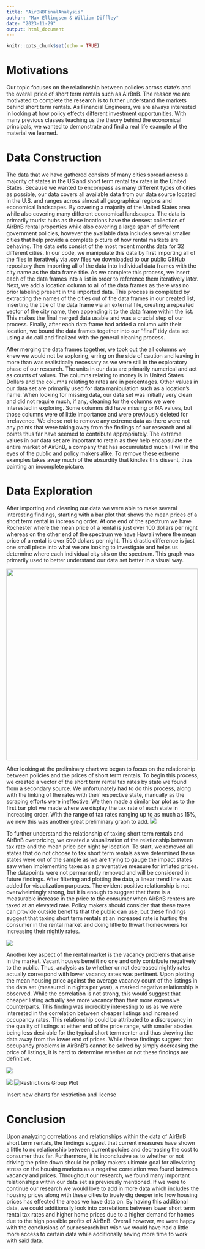 ```yaml
---
title: "AirBNBFinalAnalysis"
author: "Max Ellingsen & William Diffley"
date: "2023-11-29"
output: html_document
---
```


```r
knitr::opts_chunk$set(echo = TRUE)
```


# Motivations

Our topic focuses on the relationship between policies across state's and the overall price of short term rentals such as AirBnB. The reason we are motivated to complete the research is to futher understand the markets behind short term rentals. As Financial Engineers, we are always interested in looking at how policy effects different investment opportunities. With many previous classes teaching us the theory behind the economical principals, we wanted to demonstrate and find a real life example of the material we learned. 

# Data Construction

The data that we have gathered consists of many cities spread across a majority of states in the US and short term rental tax rates in the United States. Because we wanted to encompass as many different types of cities as possible, our data covers all available data from our data source located in the U.S. and ranges across almost all geographical regions and economical landscapes. By covering a majority of the United States area while also covering many different economical landscapes. The data is primarily tourist hubs as these locations have the densest collection of AirBnB rental properties while also covering a large span of different government policies, however the available data includes several smaller cities that help provide a complete picture of how rental markets are behaving. The data sets consist of the most recent months data for 32 different cities. In our code, we manipulate this data by first importing all of the files in iteratively via .csv files we downloaded to our public GitHub repository then importing all of the data into individual data frames with the city name as the data frame title. As we complete this process, we insert each of the data frames into a list in order to reference them iteratively later. Next, we add a location column to all of the data frames as there was no prior labeling present in the imported data. This process is completed by extracting the names of the cities out of the data frames in our created list, inserting the title of the data frame via an external file, creating a repeated vector of the city name, then appending it to the data frame within the list. This makes the final merged data usable and was a crucial step of our process. Finally, after each data frame had added a column with their location, we bound the data frames together into our "final" tidy data set using a do.call and finalized with the general cleaning process. 

After merging the data frames together, we took out the all columns we knew we would not be exploring, erring on the side of caution and leaving in more than was realistically necessary as we were still in the exploratory phase of our research.  The units in our data are primarily numerical and act as counts of values. The columns relating to money is in United States Dollars and the columns relating to rates are in percentages. Other values in our data set are primarily used for data manipulation such as a location's name. When looking for missing data, our data set was initially very clean and did not require much, if any, cleaning for the columns we were interested in exploring. Some columns did have missing or NA values, but those columns were of little importance and were previously deleted for irrelavence. We chose not to remove any extreme data as there were not any points that were taking away from the findings of our research and all points thus far have seemed to contribute appropriately. The extreme values in our data set are important to retain as they help encapsulate the entire market of AirBnB, a company that has accumulated much ill will in the eyes of the public and policy makers alike. To remove these extreme examples takes away much of the absurdity that kindles this dissent, thus painting an incomplete picture.

# Data Exploration

After importing and cleaning our data we were able to make several interesting findings, starting with a bar plot that shows the mean prices of a short term rental in increasing order. At one end of the spectrum we have Rochester where the mean price of a rental is just over 100 dollars per night whereas on the other end of the spectrum we have Hawaii where the mean price of a rental is over 500 dollars per night. This drastic difference is just one small piece into what we are looking to investigate and helps us determine where each individual city sits on the spectrum. This graph was primarily used to better understand our data set better in a visual way.

![](Photos/MeanPrices_Barplot.png){width=500px}

After looking at the preliminary chart we began to focus on the relationship between policies and the prices of short term rentals. To begin this process, we created a vector of the short term rental tax rates by state we found from a secondary source. We unfortunately had to do this process, along with the linking of the rates with their respective state, manually as the scraping efforts were ineffective. We then made a similar bar plot as to the first bar plot we made where we display the tax rate of each state in increasing order. With the range of tax rates ranging up to as much as 15%, we new this was another great preliminary graph to add.
![](Photos/TaxRate_Barplot.png)

To further understand the relationship of taxing short term rentals and AirBnB overpricing, we created a visualization of the relationship between tax rate and the mean price per night by location. To start, we removed all states that do not choose to tax short term rentals as we determined these states were out of the sample as we are trying to gauge the impact states saw when implementing taxes as a preventative measure for inflated prices. The datapoints were not permanently removed and will be considered in future findings. After filtering and plotting the data, a linear trend line was added for visualization purposes. The evident positive relationship is not overwhelmingly strong, but it is enough to suggest that there is a measurable increase in the price to the consumer when AirBnB renters are taxed at an elevated rate. Policy makers should consider that these taxes can provide outside benefits that the public can use, but these findings suggest that taxing short term rentals at an increased rate is hurting the consumer in the rental market and doing little to thwart homeowners for increasing their nightly rates.

![](Photos/TaxRateMeanPrice_Scatterplot.png)

Another key aspect of the rental market is the vacancy problems that arise in the market. Vacant houses benefit no one and only contribute negatively to the public. Thus, analysis as to whether or not decreased nightly rates actually correspond with lower vacancy rates was pertinent. Upon plotting the mean housing price against the average vacancy count of the listings in the data set (measured in nights per year), a marked negative relationship is observed. While the correlation is not strong, this would suggest that cheaper listing actually see more vacancy than their more expensive counterparts. This finding was incredibly interesting to us as we were interested in the correlation between cheaper listings and increased occupancy rates. This relationship could be attributed to a discrepancy in the quality of listings at either end of the price range, with smaller abodes being less desirable for the typical short term renter and thus skewing the data away from the lower end of prices. While these findings suggest that occupancy problems in AirBnB's cannot be solved by simply decreasing the price of listings, it is hard to determine whether or not these findings are definitive.

![](Photos/PriceVacancy_Scatterplot.png)

![](Photos/MeanPriceandRestrictions.png)
![Restrictions Group Plot](Photos/RestrictedComparison_Barplot.png)

#########
Insert new charts for restriction and license

# Conclusion

Upon analyzing correlations and relationships within the data of AirBnB short term rentals, the findings suggest that current measures have shown a little to no relationship between current polcies and decreasing the cost to consumer thus far. Furthermore, it is inconclusive as to whether or not driving the price down should be policy makers ultimate goal for alleviating stress on the housing markets as a negative correlation was found between vacancy and prices. Throughout our research, we found many important relationships within our data set as previously mentioned. If we were to continue our research we would love to add in more data which includes the housing prices along with these cities to truely dig deeper into how housing prices has effected the areas we have data on. By having this additional data, we could additionally look into correlations between lower short term rental tax rates and higher home prices due to a higher demand for homes due to the high possible profits of AirBnB. Overall however, we were happy with the conclusions of our research but wish we would have had a little more access to certain data while additionally having more time to work with said data. 

